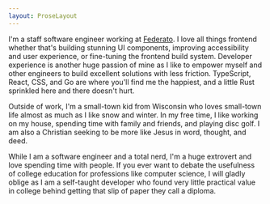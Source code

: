 ```yaml
---
layout: ProseLayout
---
```


I'm a staff software engineer working at [Federato](https://federato.ai). I
love all things frontend whether that's building stunning UI components,
improving accessibility and user experience, or fine-tuning the frontend
build system. Developer experience is another huge passion of mine as I
like to empower myself and other engineers to build excellent solutions
with less friction. TypeScript, React, CSS, and Go are where you'll find me
the happiest, and a little Rust sprinkled here and there doesn't hurt.

Outside of work, I'm a small-town kid from Wisconsin who loves small-town
life almost as much as I like snow and winter. In my free time, I like
working on my house, spending time with family and friends, and playing
disc golf. I am also a Christian seeking to be more like Jesus in word,
thought, and deed.

While I am a software engineer and a total nerd, I'm a huge extrovert and
love spending time with people. If you ever want to debate the usefulness
of college education for professions like computer science, I will gladly
oblige as I am a self-taught developer who found very little practical
value in college behind getting that slip of paper they call a diploma.
